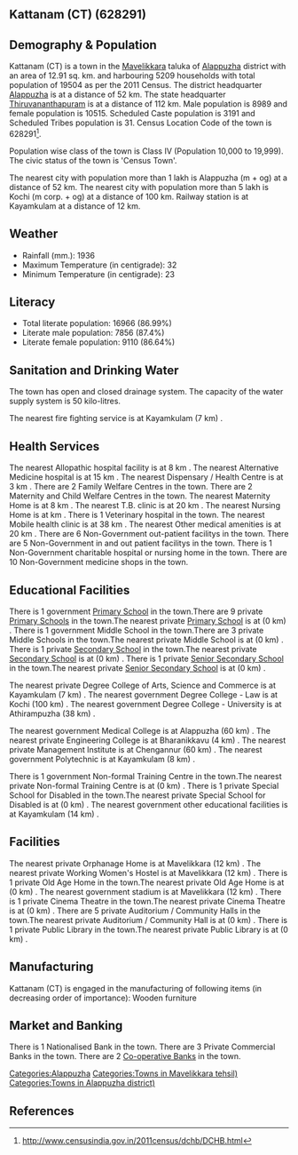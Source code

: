 {{Infobox settlement
| name=Kattanam (CT)
| native_name=
| native_name_lang=
| other_name=
| nickname=
| settlement_type=Town
| image_skyline=
| image_alt=
| image_caption=
| pushpin_map=India Kerala
| pushpin_label_position=right
| pushpin_map_alt=
| pushpin_map_caption=Location in Kerala, India
| latd=
| latm=
| lats=
| latNS=
| longd=
| longm=
| longs=
| longEW=
| coordinates_display=inline,title
| subdivision_type=Country
| subdivision_name={{flag|India}}
| subdivision_type1=[[States and territories of India|State]]
| subdivision_name1=Kerala 
| subdivision_type2=[[List of districts of India|District]]
| subdivision_name2=Alappuzha
| subdivision_type3=Tahsil
| subdivision_name3=Mavelikkara
| website=
| established_title=<!-- Established -->
| established_date=
| founder=
| named_for=
| government_type=
| governing_body=
| unit_pref=Metric
| area_footnotes=
| area_rank=
| area_total_km2=12.91
| elevation_footnotes=
| elevation_m=
| population_total=19504
| population_as_of=2011
| population_rank=
| population_density_km2=1510
| population_demonym=
| population_footnotes=
| demographics_type1=Languages=
| demographics1_title1=Official=
| demographics1_info1=[[Malayalam language|Malayalam]]
| timezone1=[[Indian Standard Time|IST]]
| utc_offset1==+5:30
| postal_code_type=[[Postal Index Number|PIN]]
| postal_code=
| area_code_type=Telephone code
| area_code=
| registration_plate=
| blank1_name_sec1=Nearest city
| blank1_info_sec1=[[Alappuzha (m + og)]]
| blank2_name_sec1=[[Human sex ratio|Sex ratio]]
| blank2_info_sec1=1169
| blank3_name_sec1=Literacy
| blank3_info_sec1=86.99%
| blank1_name_sec2=[[2011 Census of India|2011 census]] code
| blank1_info_sec2=628291
| footnotes=
}}

== Kattanam (CT) (628291) ==

== Demography & Population ==

Kattanam (CT) is a town in the [[Mavelikkara]] taluka of [[Alappuzha]] district with an area of 12.91 sq. km. and harbouring 5209 households with total population of 19504 as per the 2011 Census. The district headquarter [[Alappuzha]] is at a distance of 52 km. The state headquarter [[Thiruvananthapuram]] is at a distance of 112 km. Male population is 8989 and female population is 10515. Scheduled Caste population is 3191 and Scheduled Tribes population is 31. Census Location Code of the town is 628291<ref>http://www.censusindia.gov.in/2011census/dchb/DCHB.html</ref>.

Population wise class of the town is Class IV (Population 10,000 to 19,999).
The civic status of the town is 'Census Town'.

The nearest city with population more than 1 lakh is Alappuzha (m + og) at a distance of 52 km. The nearest city with population more than 5 lakh is Kochi (m corp. + og)  at a distance of 100 km. Railway station is at Kayamkulam at a distance of 12 km.


== Weather ==  
* Rainfall (mm.): 1936 
* Maximum Temperature (in centigrade): 32
* Minimum Temperature (in centigrade): 23


== Literacy ==  
* Total literate population: 16966 (86.99%)
* Literate male population: 7856 (87.4%)
* Literate female population: 9110 (86.64%)


== Sanitation and Drinking Water ==  
The town has open and closed drainage system.
The capacity of the water supply system is 50 kilo-litres.

The nearest fire fighting service is at Kayamkulam (7 km) .


== Health Services ==
The nearest Allopathic hospital facility is at 8 km .
The nearest Alternative Medicine hospital is at 15 km .
The nearest Dispensary / Health Centre is at 3 km .
There are 2 Family Welfare Centres in the town.
There are 2 Maternity and Child Welfare Centres in the town.
The nearest Maternity Home is at 8 km .
The nearest T.B. clinic is at 20 km .
The nearest Nursing Home is at  km .
There is 1 Veterinary hospital in the town.
The nearest Mobile health clinic is at 38 km .
The nearest Other medical amenities is at 20 km .
There are 6 Non-Government out-patient facilitys in the town.
There are 5 Non-Government in and out patient facilitys in the town.
There is 1 Non-Government charitable hospital or nursing home in the town.
There are 10 Non-Government medicine shops in the town.


== Educational Facilities ==
There is 1 government [[Primary School]] in the town.There are 9 private [[Primary School]]s in the town.The nearest private [[Primary School]] is at  (0 km) .
There is 1 government Middle School in the town.There are 3 private Middle Schools in the town.The nearest private Middle School is at  (0 km) .
There is 1 private [[Secondary School]] in the town.The nearest private [[Secondary School]] is at  (0 km) .
There is 1 private [[Senior Secondary School]] in the town.The nearest private [[Senior Secondary School]] is at  (0 km) .
 
 
 
 
 
The nearest private Degree College of Arts, Science and Commerce is at Kayamkulam (7 km) .
The nearest government Degree College - Law is at Kochi (100 km) .
The nearest government Degree College - University is at Athirampuzha  (38 km) .
 
The nearest government Medical College is at Alappuzha (60 km) .
The nearest private Engineering College is at Bharanikkavu (4 km) .
The nearest private Management Institute is at Chengannur (60 km) .
The nearest government Polytechnic is at Kayamkulam (8 km) .
 
There is 1 government Non-formal Training Centre in the town.The nearest private Non-formal Training Centre is at  (0 km) .
There is 1 private Special School for Disabled in the town.The nearest private Special School for Disabled is at  (0 km) .
The nearest government other educational facilities is at Kayamkulam (14 km) .


== Facilities ==
The nearest private Orphanage Home is at Mavelikkara  (12 km) .
The nearest private Working Women's Hostel is at Mavelikkara (12 km) .
There is 1 private Old Age Home in the town.The nearest private Old Age Home is at  (0 km) .
The nearest government stadium is at Mavelikkara (12 km) .
There is 1 private Cinema Theatre in the town.The nearest private Cinema Theatre is at  (0 km) .
There are 5 private Auditorium / Community Halls in the town.The nearest private Auditorium / Community Hall is at  (0 km) .
There is 1 private Public Library in the town.The nearest private Public Library is at  (0 km) .


== Manufacturing ==
Kattanam (CT) is engaged in the manufacturing of following items (in decreasing order of importance): Wooden  furniture


== Market and Banking ==
There is 1 Nationalised Bank in the town.
There are 3 Private Commercial Banks in the town.
There are 2 [[Co-operative Bank]]s in the town.




[[Categories:Alappuzha]]
[[Categories:Towns in Mavelikkara tehsil)]]
[[Categories:Towns in Alappuzha district)]]


== References ==
{{Reflist}}


